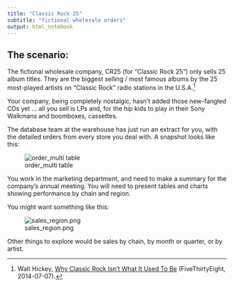 ```yaml
---
title: "Classic Rock 25"
subtitle: "fictional wholesale orders"
output: html_notebook
---
```



## The scenario: 

The fictional wholesale company, CR25 (for "Classic Rock 25") only sells 25 album titles. They are the biggest selling / most famous albums by the 25 most-played artists on "Classic Rock" radio stations in the U.S.A.^[Walt Hickey, [Why Classic Rock Isn’t What It Used To Be](https://fivethirtyeight.com/features/why-classic-rock-isnt-what-it-used-to-be/) (FiveThirtyEight, 2014-07-07).]

Your company, being completely nostalgic, hasn't added those new-fangled CDs yet ... all you sell is LPs and, for the hip kids to play in their Sony Walkmans and boomboxes, cassettes.

The database team at the warehouse has just run an extract for you, with the detailed orders from every store you deal with. A snapshot looks like this:

![order_multi table](order_multi.JPG)

You work in the marketing department, and need to make a summary for the company's annual meeting. You will need to present tables and charts showing performance by chain and region. 

You might want something like this:

![sales_region.png](sales_region.png)

Other things to explore would be sales by chain, by month or quarter, or by artist. 






